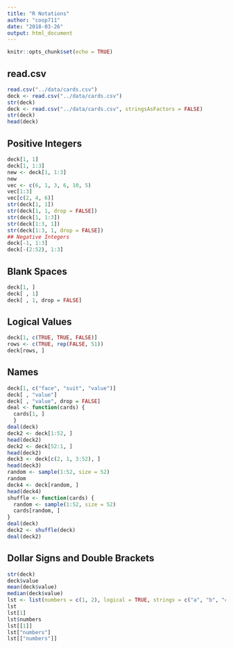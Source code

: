 ```yaml
---
title: "R Notations"
author: "coop711"
date: "2018-03-26"
output: html_document
---
```


```r
knitr::opts_chunk$set(echo = TRUE)
```

## read.csv

```r
read.csv("../data/cards.csv")
deck <- read.csv("../data/cards.csv")
str(deck)
deck <- read.csv("../data/cards.csv", stringsAsFactors = FALSE)
str(deck)
head(deck)
```

## Positive Integers

```r
deck[1, 1]
deck[1, 1:3]
new <- deck[1, 1:3]
new
vec <- c(6, 1, 3, 6, 10, 5)
vec[1:3]
vec[c(2, 4, 6)]
str(deck[1, 1])
str(deck[1, 1, drop = FALSE])
str(deck[1, 1:3])
str(deck[1:3, 1])
str(deck[1:3, 1, drop = FALSE])
## Negative Integers
deck[-1, 1:3]
deck[-(2:52), 1:3]
```

## Blank Spaces

```r
deck[1, ]
deck[ , 1]
deck[ , 1, drop = FALSE]
```

## Logical Values

```r
deck[1, c(TRUE, TRUE, FALSE)]
rows <- c(TRUE, rep(FALSE, 51))
deck[rows, ]
```

## Names

```r
deck[1, c("face", "suit", "value")]
deck[ , "value"]
deck[ , "value", drop = FALSE]
deal <- function(cards) { 
  cards[1, ]
  }
deal(deck)
deck2 <- deck[1:52, ]
head(deck2)
deck2 <- deck[52:1, ]
head(deck2)
deck3 <- deck[c(2, 1, 3:52), ]
head(deck3)
random <- sample(1:52, size = 52)
random
deck4 <- deck[random, ]
head(deck4)
shuffle <- function(cards) {
  random <- sample(1:52, size = 52)
  cards[random, ]
}
deal(deck)
deck2 <- shuffle(deck)
deal(deck2)
```

## Dollar Signs and Double Brackets

```r
str(deck)
deck$value
mean(deck$value)
median(deck$value)
lst <- list(numbers = c(1, 2), logical = TRUE, strings = c("a", "b", "c"))
lst
lst[1]
lst$numbers
lst[[1]]
lst["numbers"]
lst[["numbers"]]
```
